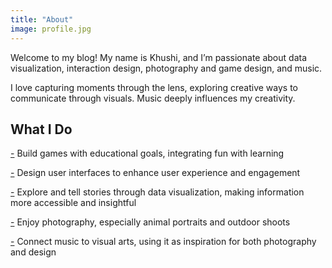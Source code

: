 ```yaml
---
title: "About"
image: profile.jpg
---
```


Welcome to my blog! My name is Khushi, and I'm passionate about data visualization, interaction design, photography and game design, and music.

I love capturing moments through the lens, exploring creative ways to communicate through visuals. Music deeply influences my creativity.

## What I Do

[-]{.underline} Build games with educational goals, integrating fun with learning

[-]{.underline} Design user interfaces to enhance user experience and engagement

[-]{.underline} Explore and tell stories through data visualization, making information more accessible and insightful

[-]{.underline} Enjoy photography, especially animal portraits and outdoor shoots

[-]{.underline} Connect music to visual arts, using it as inspiration for both photography and design
